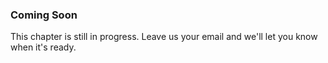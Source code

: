 

### Coming Soon

This chapter is still in progress. Leave us your email and we'll let you know when it's ready.

<EmailForm />
